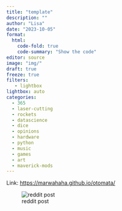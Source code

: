 ```yaml
---
title: "template"
description: ""
author: "Lisa"
date: "2023-10-05"
format:
  html:
    code-fold: true
    code-summary: "Show the code"
editor: source
image: "img/"
draft: true
freeze: true
filters:
   - lightbox
lightbox: auto
categories:
  - 365
  - laser-cutting
  - rockets
  - datascience
  - dice
  - opinions
  - hardware
  - python
  - music
  - games
  - art
  - maverick-mods
---
```


Link: <https://marwahaha.github.io/otomata/>

![reddit post](img/otomata.jpg)
